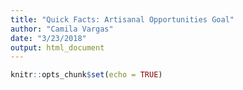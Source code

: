 ```yaml
---
title: "Quick Facts: Artisanal Opportunities Goal"
author: "Camila Vargas"
date: "3/23/2018"
output: html_document
---
```


```r
knitr::opts_chunk$set(echo = TRUE)
```
